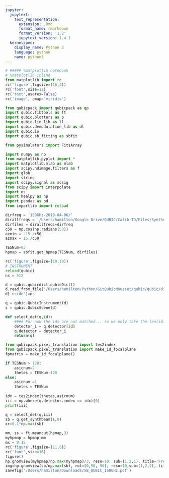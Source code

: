 ```yaml
---
jupyter:
  jupytext:
    text_representation:
      extension: .Rmd
      format_name: rmarkdown
      format_version: '1.2'
      jupytext_version: 1.4.1
  kernelspec:
    display_name: Python 3
    language: python
    name: python3
---
```


```python
# ##### %matplotlib notebook
# %matplotlib inline
from matplotlib import rc
rc('figure',figsize=(16,4))
rc('font',size=12)
rc('text',usetex=False)
rc('image', cmap='viridis')

from qubicpack import qubicpack as qp
import qubic.fibtools as ft
import qubic.plotters as p
import qubic.lin_lib as ll
import qubic.demodulation_lib as dl
import qubic.io
import qubic.sb_fitting as sbfit

from pysimulators import FitsArray

import numpy as np
from matplotlib.pyplot import *
import matplotlib.mlab as mlab
import scipy.ndimage.filters as f
import glob
import string
import scipy.signal as scsig
from scipy import interpolate
import os
import healpy as hp
import pandas as pd
from importlib import reload

```

```python
dirfreq = '150GHz-2019-04-06/'
dirallfreqs = '/Users/hamilton/Google Drive/QUBIC/Calib-TD/Files/Synthesized Beams/Synthesized_Beams_Files/'
dirfiles = dirallfreqs+dirfreq
c50 = np.cos(np.radians(50))
azmin = -15./c50
azmax = 15./c50
```

```python
TESNum=93
hpmap = sbfit.get_hpmap(TESNum, dirfiles)

rc('figure',figsize=(10,10))
# INSTRUMENT
reload(qubic)
ns = 512

d = qubic.qubicdict.qubicDict()
d.read_from_file('/Users/hamilton/Python/GitQubicMousset/qubic/qubic/dicts/global_source_oneDet.dict')
d['nside']=ns

q = qubic.QubicInstrument(d)
s = qubic.QubicScene(d)

def select_det(q,id):
    #### For now the ids are not matched... so we only take the len(id) first detectors...
    detector_i = q.detector[id]
    q.detector = detector_i
    return(q)

from qubicpack.pixel_translation import tes2index
from qubicpack.pixel_translation import make_id_focalplane
fpmatrix = make_id_focalplane()

if TESNum > 128: 
    asicnum=2
    thetes = TESNum-128
else:
    asicnum =1
    thetes = TESNum
    
idx = tes2index(thetes,asicnum)
iii = np.where(q.detector.index == idx)[0]
print(iii)

q = select_det(q,iii)
sb = q.get_synthbeam(s,0)
xr=0.1*np.max(sb)

mm, ss = ft.meancut(hpmap,3)
myhpmap = hpmap-mm
mx = 0.15
rc('figure',figsize=(11,6))
rc('font',size=16)
figure()
hp.gnomview(myhpmap/np.max(myhpmap)/3, reso=10, sub=(1,2,1), title='Frequency: 150 GHz - Data', min=0, max=mx)
img=hp.gnomview(sb/np.max(sb), rot=[0,90, 90], reso=10,sub=(1,2,2), title='Frequency: 150 GHz - Simulation', min=0,max=mx)
savefig('/Users/hamilton/Downloads/SB_QUBIC_150GHz.pdf')
```

```python

```
